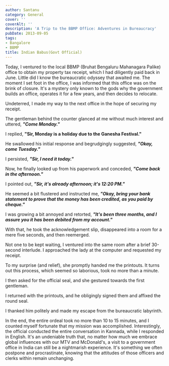 ```yaml
---
author: Santanu
category: General
cover: ''
coverAlt: ''
description: 'A Trip to the BBMP Office: Adventures in Bureaucracy'
pubDate: 2013-09-05
tags:
- Bangalore
- BBMP
title: Indian Babus(Govt Official)
---
```


Today, I ventured to the local BBMP (Bruhat Bengaluru Mahanagara Palike) office to obtain my property tax receipt, which I had diligently paid back in June. Little did I know the bureaucratic odyssey that awaited me. The moment I set foot in the office, I was informed that this office was on the brink of closure. It's a mystery only known to the gods why the government builds an office, operates it for a few years, and then decides to relocate.

Undeterred, I made my way to the next office in the hope of securing my receipt.

The gentleman behind the counter glanced at me without much interest and uttered, ***"Come Monday."***

I replied, **"Sir, Monday is a holiday due to the Ganesha Festival."**

He swallowed his initial response and begrudgingly suggested, ***"Okay, come Tuesday."***

I persisted, ***"Sir, I need it today."***

Now, he finally looked up from his paperwork and conceded, ***"Come back in the afternoon."***

I pointed out, ***"Sir, it's already afternoon; it's 12:20 PM."***

He seemed a bit flustered and instructed me, ***"Okay, bring your bank statement to prove that the money has been credited, as you paid by cheque."***

I was growing a bit annoyed and retorted, ***"It's been three months, and I assure you it has been debited from my account."***

With that, he took the acknowledgement slip, disappeared into a room for a mere five seconds, and then reemerged.

Not one to be kept waiting, I ventured into the same room after a brief 30-second interlude. I approached the lady at the computer and requested my receipt.

To my surprise (and relief), she promptly handed me the printouts. It turns out this process, which seemed so laborious, took no more than a minute.

I then asked for the official seal, and she gestured towards the first gentleman.

I returned with the printouts, and he obligingly signed them and affixed the round seal.

I thanked him politely and made my escape from the bureaucratic labyrinth.

In the end, the entire ordeal took no more than 10 to 15 minutes, and I counted myself fortunate that my mission was accomplished. Interestingly, the official conducted the entire conversation in Kannada, while I responded in English. It's an undeniable truth that, no matter how much we embrace global influences with our MTV and McDonald's, a visit to a government office in India can still be a nightmarish experience. It's something we often postpone and procrastinate, knowing that the attitudes of those officers and clerks within remain unchanging.